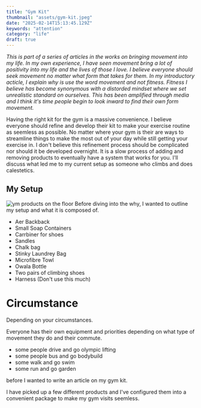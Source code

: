 ```yaml
---
title: "Gym Kit"
thumbnail: "assets/gym-kit.jpeg"
date: "2025-02-14T15:13:45.129Z"
keywords: "attention"
category: "life"
draft: true
---
```


_This is part of a series of articles in the works on bringing movement into my life. In my own experience, I have seen movement bring a lot of positivity into my life and the lives of those I love. I believe everyone should seek movement no matter what form that takes for them. In my introductory acticle, I explain why is use the word movement and not fitness. Fitness I believe has become synonymous with a distorded mindset where we set unrealistic standard on ourselves. This has been amplified through media and I think it's time people begin to look inward to find their own form movement._

Having the right kit for the gym is a massive convenience. I believe everyone should refine and develop their kit to make your exercise routine as seemless as possible. No matter where your gym is their are ways to streamline things to make the most out of your day while still getting your exercise in. I don't believe this refinement process should be complicated nor should it be developed overnight. It is a slow process of adding and removing products to eventually have a system that works for you. I'll discuss what led me to my current setup as someone who climbs and does calestetics.

## My Setup

![ym products on the floor](assets/gym-kit.jpeg)
Before diving into the why, I wanted to outline my setup and what it is composed of.

- Aer Backback
- Small Soap Containers
- Carrbiner for shoes
- Sandles
- Chalk bag
- Stinky Laundrey Bag
- Microfibre Towl
- Owala Bottle
- Two pairs of climbing shoes
- Harness (Don't use this much)

# Circumstance

Depending on your circumstances.

Everyone has their own equipment and priorities depending on what type of movement they do and their commute.

- some people drive and go olympic lifting
- some people bus and go bodybuild
- some walk and go swim
- some run and go garden

before I wanted to write an article on my gym kit.

I have picked up a few different products and I've configured them into a convenient package to make my gym visits seemless.
